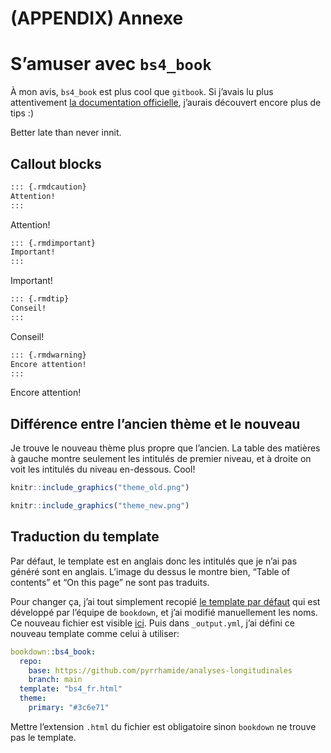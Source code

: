 # (APPENDIX) Annexe {-}

# S'amuser avec `bs4_book`

À mon avis, `bs4_book` est plus cool que `gitbook`. Si j'avais lu plus attentivement [la documentation officielle](https://bookdown.org/yihui/bookdown/html.html), j'aurais découvert encore plus de tips :)

Better late than never innit.

## Callout blocks

```md
::: {.rmdcaution}
Attention!
:::
```

::: {.rmdcaution}
Attention!
:::

```md
::: {.rmdimportant}
Important!
:::
```

::: {.rmdimportant}
Important!
:::

```md
::: {.rmdtip}
Conseil!
:::
```

::: {.rmdtip}
Conseil!
:::

```md 
::: {.rmdwarning}
Encore attention!
:::
```

::: {.rmdwarning}
Encore attention!
:::

## Différence entre l'ancien thème et le nouveau

Je trouve le nouveau thème plus propre que l'ancien. La table des matières à gauche montre seulement les intitulés de premier niveau, et à droite on voit les intitulés du niveau en-dessous. Cool!

```r
knitr::include_graphics("theme_old.png")
```

```r
knitr::include_graphics("theme_new.png")
```

## Traduction du template

Par défaut, le template est en anglais donc les intitulés que je n'ai pas généré sont en anglais. L'image du dessus le montre bien, "Table of contents" et "On this page" ne sont pas traduits.

Pour changer ça, j'ai tout simplement recopié [le template par défaut](https://github.com/rstudio/bookdown/blob/main/inst/templates/bs4_book.html) qui est développé par l'équipe de `bookdown`, et j'ai modifié manuellement les noms. Ce nouveau fichier est visible [ici](https://github.com/pyrrhamide/analyses-longitudinales/blob/main/bs4_fr.html). Puis dans `_output.yml`, j'ai défini ce nouveau template comme celui à utiliser:

```yaml
bookdown::bs4_book:
  repo:
    base: https://github.com/pyrrhamide/analyses-longitudinales
    branch: main
  template: "bs4_fr.html"
  theme:
    primary: "#3c6e71"
```

Mettre l'extension `.html` du fichier est obligatoire sinon `bookdown` ne trouve pas le template.
